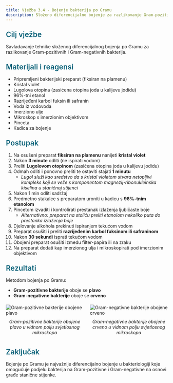 ```yaml
---
title: Vježba 3.4 - Bojenje bakterija po Gramu
description: Složeno diferencijalno bojenje za razlikovanje Gram-pozitivnih i Gram-negativnih bakterija
---
```


<h3 style="color: #096279; font-size: 1.4rem; font-weight: 600; margin: 1.5rem 0 1rem 0;">Cilj vježbe</h3>

Savladavanje tehnike složenog diferencijalnog bojenja po Gramu za razlikovanje Gram-pozitivnih i Gram-negativnih bakterija.

<h3 style="color: #096279; font-size: 1.4rem; font-weight: 600; margin: 1.5rem 0 1rem 0;">Materijali i reagensi</h3>

- Pripremljeni bakterijski preparat (fiksiran na plamenu)
- Kristal violet
- Lugolova otopina (zasićena otopina joda u kalijevu jodidu)
- 96%-tni etanol
- Razrijeđeni karbol fuksin ili safranin
- Voda iz vodovoda
- Imerziono ulje
- Mikroskop s imerzionim objektivom
- Pinceta
- Kadica za bojenje

<h3 style="color: #096279; font-size: 1.4rem; font-weight: 600; margin: 1.5rem 0 1rem 0;">Postupak</h3>

1. Na osušeni preparat **fiksiran na plamenu** nanijeti **kristal violet**
2. Nakon **3 minute** odliti (ne ispirati vodom)
3. Preliti **Lugolovom otopinom** (zasićena otopina joda u kalijevu jodidu)
4. Odmah odliti i ponovno preliti te ostaviti stajati **1 minutu**
   - *Lugol služi kao sredstvo da s kristal violetom stvara netopljivi kompleks koji se veže s komponentom magnezij-ribonukleinska kiselina u staničnoj stijenci*
5. Nakon 1 min odliti sadržaj
6. Predmetno stakalce s preparatom uroniti u kadicu s **96%-tnim etanolom**
7. Pincetom izvaditi i kontrolirati prestanak izlaženja ljubičaste boje
   - *Alternativno: preparat na stoliću preliti etanolom nekoliko puta do prestanka izlaženja boje*
8. Djelovanje alkohola prekinuti ispiranjem tekućom vodom
9. Preparat osušiti i preliti **razrijeđenim karbol fuksinom ili safraninom**
10. Nakon **30 sekundi** isprati tekućom vodom
11. Obojeni preparat osušiti između filter-papira ili na zraku
12. Na preparat dodati kap imerzionog ulja i mikroskopirati pod imerzionim objektivom

<h3 style="color: #096279; font-size: 1.4rem; font-weight: 600; margin: 1.5rem 0 1rem 0;">Rezultati</h3>

Metodom bojenja po Gramu:
- **Gram-pozitivne bakterije** oboje se **plavo**
- **Gram-negativne bakterije** oboje se **crveno**

<div style="display: flex; gap: 20px; margin: 20px 0;">
  <div style="flex: 1;">
    <img src="/Images/slika21A.jpg" alt="Gram-pozitivne bakterije obojene plavo" className="hover-zoom" />
    <p style="text-align: center; margin-top: 10px; font-style: italic;">
      Gram-pozitivne bakterije obojene plavo u vidnom polju svjetlosnog mikroskopa
    </p>
  </div>
  <div style="flex: 1;">
    <img src="/Images/slika21B.jpg" alt="Gram-negativne bakterije obojene crveno" className="hover-zoom" />
    <p style="text-align: center; margin-top: 10px; font-style: italic;">
      Gram-negativne bakterije obojene crveno u vidnom polju svjetlosnog mikroskopa
    </p>
  </div>
</div>

<h3 style="color: #096279; font-size: 1.4rem; font-weight: 600; margin: 1.5rem 0 1rem 0;">Zaključak</h3>

Bojenje po Gramu je najvažnije diferencijalno bojenje u bakteriologiji koje omogućuje podjelu bakterija na Gram-pozitivne i Gram-negativne na osnovi građe stanične stijenke.